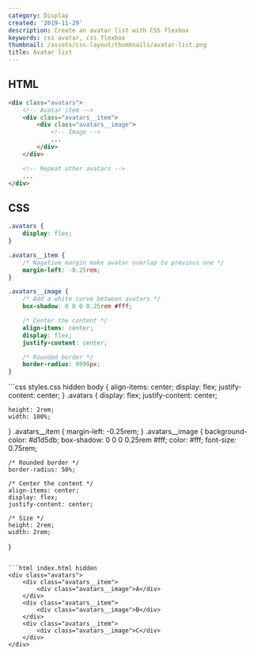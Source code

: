 ```yaml
---
category: Display
created: '2019-11-29'
description: Create an avatar list with CSS flexbox
keywords: css avatar, css flexbox
thumbnail: /assets/css-layout/thumbnails/avatar-list.png
title: Avatar list
---
```


## HTML

```html
<div class="avatars">
    <!-- Avatar item -->
    <div class="avatars__item">
        <div class="avatars__image">
            <!-- Image -->
            ...
        </div>
    </div>

    <!-- Repeat other avatars -->
    ...
</div>
```

## CSS

```css
.avatars {
    display: flex;
}

.avatars__item {
    /* Nagative margin make avatar overlap to previous one */
    margin-left: -0.25rem;
}

.avatars__image {
    /* Add a white curve between avatars */
    box-shadow: 0 0 0 0.25rem #fff;

    /* Center the content */
    align-items: center;
    display: flex;
    justify-content: center;

    /* Rounded border */
    border-radius: 9999px;
}
```

<Playground>
```css styles.css hidden
body {
    align-items: center;
    display: flex;
    justify-content: center;
}
.avatars {
    display: flex;
    justify-content: center;

    height: 2rem;
    width: 100%;
}
.avatars__item {
    margin-left: -0.25rem;
}
.avatars__image {
    background-color: #d1d5db;
    box-shadow: 0 0 0 0.25rem #fff;
    color: #fff;
    font-size: 0.75rem;

    /* Rounded border */
    border-radius: 50%;

    /* Center the content */
    align-items: center;
    display: flex;
    justify-content: center;

    /* Size */
    height: 2rem;
    width: 2rem;
}
```

```html index.html hidden
<div class="avatars">
    <div class="avatars__item">
        <div class="avatars__image">A</div>
    </div>
    <div class="avatars__item">
        <div class="avatars__image">B</div>
    </div>
    <div class="avatars__item">
        <div class="avatars__image">C</div>
    </div>
</div>
```
</Playground>
